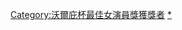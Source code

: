 {{Navbox 
| name      = 沃爾庇杯最佳女演員獎
| title     = [[最佳演员奖 (威尼斯电影节)|沃爾庇杯]][[沃爾庇杯最佳女演員獎|最佳女演員獎]]
| bodyclass = hlist
| state     = {{{state<includeonly>|collapsed</includeonly>}}}
| group1 = 1932年－1959年
| list1  = 
* {{flagicon|USA}} [[海倫·海絲|-{zh-cn:海伦·海丝;zh-hk:喜蓮·希絲;zh-tw:海倫·海絲;}-]] (1932)
* {{flagicon|USA}} [[凯瑟琳·赫本|-{zh-cn:凯瑟琳·赫本;zh-hk:嘉芙蓮·協賓;zh-tw:凱瑟琳·赫本;}-]] (1934)
* {{flagicon|Austria}} [[宝拉·韦斯理|-{zh-hans:宝拉·韦斯理; zh-hant:寶拉·威絲莉;}-]] (1935)
* {{flagicon|France}} [[安娜貝拉 (演員)|安娜貝拉]] (1936)
* {{flagicon|USA}} [[贝蒂·戴维斯|-{zh-cn:贝蒂·戴维斯;zh-hk:比提·戴維斯;zh-tw:貝蒂·戴維斯;}-]] (1937)
* {{flagicon|CAN}} [[瑙瑪·希拉|-{zh-cn:瑙玛·希拉;zh-hk:娜瑪·絲拉;zh-tw:瑙瑪·希拉;}-]] (1938)
* {{flagicon|Austria}} [[露薏絲·烏瑞琪|-{zh-hans:路易丝·乌尔里希; zh-hant:露薏絲·烏瑞琪;}-]] (1941)
* {{flagicon|Sweden}} [[克莉絲汀娜·索特伯姆|-{zh-hans:克里斯蒂娜·泽德尔鲍姆; zh-hant:克莉絲汀娜·索特伯姆;}-]] (1942)
* {{flagicon|Italy}} [[安娜·马尼亚尼|-{zh-hans:安娜·马尼亚尼; zh-tw:安娜·麥蘭妮;}-]] (1947)
* {{flagicon|UK}} [[珍·西蒙絲|-{zh-hk:珍·茜蒙絲; zh-tw:珍·西蒙絲; zh-cn:简·西蒙斯;}-]] (1948)
* {{flagicon|USA}} [[奥丽维亚·德哈维兰|-{zh-cn:奥丽维亚·德哈维兰;zh-tw:奧莉薇亞·德·哈維蘭;zh-hk:奧麗薇·夏蕙蘭;}-]] (1949)
* {{flagicon|USA}} [[埃莉诺·帕克|-{zh-cn:埃莉诺·帕克;zh-tw:愛蓮娜·帕克;zh-hk:綺蓮娜·柏嘉;}-]] (1950)
* {{flagicon|UK}} [[费雯·丽|-{zh-cn:费雯·丽;zh-hk:慧雲·李;zh-tw:費雯·麗;}-]] (1951)
* {{flagicon|Sweden}} [[英格丽·褒曼|-{zh-cn:英格丽·褒曼; zh-hk:英格烈·褒曼; zh-tw:英格麗·褒曼;}-]] (1952)
* {{flagicon|Germany}} [[莉莉·巴露瑪|-{zh-cn:莉莉·帕尔默; zh-hk:李梨·巴露瑪; zh-tw:莉莉·巴露瑪;}-]](1953)
* {{flagicon|Austria}} [[瑪麗亞·雪兒|-{zh-cn:玛丽亚·雪儿; zh-hk:瑪莉亞·雪兒; zh-tw:瑪麗亞·雪兒;}-]] (1956)
* {{flagicon|USSR}} [[德琪德拉·里腾贝加|-{zh-hans:德琪德拉·里腾贝加; zh-hant:迪卓雅·瑞登伯格;}-]] (1957)
* {{flagicon|Italy}} [[索非娅·罗兰|-{zh-hans:索非娅·罗兰; zh-hant:蘇菲亞·羅蘭;}-]] (1958)
* {{flagicon|France}} [[玛德琳尼·罗宾森|-{zh-hans:玛德琳尼·罗宾森; zh-hant:梅德琳·羅賓森; }-]] (1959) 

| group2 = 1960年－1979年
| list2  = 
* {{flagicon|USA}} [[莎莉·麥克琳|-{zh-cn:雪莉·麦克雷恩; zh-hk:莎莉·麥蓮; zh-tw:莎莉·麥克琳;}-]] (1960)
* {{flagicon|France}} [[蘇珊娜·弗龍|-{zh-hans:苏珊娜·弗罗恩; zh-hant:蘇珊娜·弗龍; }-]] (1961)
* {{flagicon|France}} [[艾曼紐·麗娃|-{zh-cn:埃玛妞·丽娃; zh-hk:艾曼妞·麗華; zh-tw:艾曼紐·麗娃;}-]] (1962)
* {{flagicon|France}} [[黛芬·賽赫意|-{zh-hans:德菲因·塞里格; zh-hant:黛芬·賽赫意;}-]] (1963)
* {{flagicon|Sweden}} [[哈里特·安德森|-{zh-hans:哈里特·安德森; zh-hant:哈莉葉·安德森;}-]] (1964)
* {{flagicon|France}} [[安妮·姬拉鐸|-{zh-cn:安妮·吉拉尔多; zh-hk:安·珠麗黛; zh-tw:安妮·姬拉鐸;}-]] (1965)
* {{flagicon|USSR}} [[納塔利婭·阿瑞巴莎諾瓦|-{zh-hans:娜塔莉亚·阿林巴萨罗娃; zh-hant:納塔利婭·阿瑞巴莎諾瓦;}-]] (1966)
* {{flagicon|USA}} [[雪莉·奈特]] (1967)
* {{flagicon|Italy}} [[蘿拉·貝蒂]] (1968)

| group3 = 1980年－1999年
| list3  = 
* {{flagicon|France}} [[路易斯·德·莉瑪|-{zh-hans:达琳·莱卓提姆斯; zh-hant:路易斯·德·莉瑪;}-]] (1983)
* {{flagicon|France}} [[帕斯卡·歐吉爾]] (1984)
* {{flagicon|Italy}} [[薇拉莉·葛琳諾|-{zh-cn:瓦莱莉·高利诺;zh-hk:維拉莉亞·歌蓮奴;zh-tw:薇拉莉·葛琳諾;}-]] (1986)
* {{flagicon|KOR}} [[姜受延]] (1987)
* {{flagicon|France}} [[伊莎貝·雨蓓|-{zh-hans:伊莎贝尔·于佩尔;zh-hant:伊莎貝·雨蓓;}-]]/{{flagicon|USA}} [[莎莉·麥克琳|-{zh-cn:雪莉·麦克雷恩; zh-hk:莎莉·麥蓮; zh-tw:莎莉·麥克琳;}-]] (1988)
* {{flagicon|UK}} [[佩吉·阿什克羅福特]]/{{flagicon|UK}} [[杰拉丁妮·詹姆斯|-{zh-hans:杰拉丁妮·詹姆斯;zh-hant:潔拉汀·詹姆斯;}-]] (1989)
* {{flagicon|Chile}} [[格洛利亚·蒙奇梅尔|-{zh-hans:格洛利亚·蒙奇梅尔;zh-hant:葛洛莉亞·蒙奇梅爾;}-]] (1990)
* {{flagicon|UK}} [[蒂達·史雲頓|-{zh-cn:蒂尔达·斯温顿;zh-tw:蒂妲·絲雲頓;zh-hk:泰達·史雲頓;zh-mo:蒂達·史雲頓;}-]] (1991)
* {{flagicon|China}} [[巩俐|鞏俐]] (1992)
* {{flagicon|France}} [[茱麗葉·畢諾許|-{zh-hans:朱丽叶·比诺什; zh-tw:茱麗葉·畢諾許; zh-hk:茱麗葉·庇洛仙;}-]] (1993)
* {{flagicon|Portugal}} [[瑪麗亞·德·梅黛洛]] (1994)
* {{flagicon|France}} [[桑德琳·波奈兒|-{zh-hans:桑德里娜·博内尔; zh-hant:桑德琳·波奈兒;}-]]/{{flagicon|France}} [[伊莎貝·雨蓓|-{zh-hans:伊莎贝尔·于佩尔;zh-hant:伊莎貝·雨蓓;}-]] (1995)
* {{flagicon|France}} [[薇朵儿·希维索|-{zh-cn:薇朵儿·希维索; zh-hk:維多莉·斯維素; zh-tw:維克托埃爾·基維索爾;}-]] (1996)
* {{flagicon|USA}} [[羅賓·東尼|-{zh-hans:罗宾·汤尼;zh-hant:羅賓·東尼;}-]] (1997)
* {{flagicon|France}} [[凱撒琳·丹尼芙|-{zh-hk:嘉芙蓮·丹露; zh-tw:凱撒琳·丹尼芙; zh-cn:凯瑟琳·德纳芙;}-]] (1998)
* {{flagicon|France}} [[娜塔莉·貝伊|-{zh-hans:纳塔莉·贝伊; zh-hant:娜塔莉·貝伊;}-]] (1999)

| group4 = 2000年至今
| list4  = 
* {{flagicon|Australia}} [[蘿絲·拜恩|-{zh-hk:露絲·伯恩; zh-tw:蘿絲·伯恩; zh-cn:罗丝·伯恩;}-]] (2000)
* {{flagicon|Italy}} [[桑德拉·切卡莱利|-{zh-hans:桑德拉·切卡莱利; zh-hant:珊卓·希凱蕾麗;}-]] (2001)
* {{flagicon|USA}} [[茱莉安·摩爾|-{zh-hk:茱莉安·摩亞;zh-tw:茱莉安·摩爾;zh-cn:朱丽安·摩尔;}-]] (2002)
* {{flagicon|Germany}} [[卡嘉·瑞曼|-{zh-hans:卡蒂娅·里曼; zh-hant:卡嘉·瑞曼;}-]] (2003)
* {{flagicon|UK}} [[伊美黛·史道頓|-{zh-hans:艾美达·斯丹顿; zh-hant:伊美黛·史道頓;}-]] (2004)
* {{flagicon|Italy}} [[焦万娜·梅佐焦诺|-{zh-hans:焦万娜·梅佐焦诺; zh-hant:喬凡娜·梅諾茲歐娜;}-]] (2005)
* {{flagicon|UK}} [[海倫·美蘭|-{zh-cn:海伦·米伦;zh-tw:海倫·米蘭;zh-hk:海倫·美蘭;zh-mo:海倫·美蘭;}-]] (2006)
* {{flagicon|Australia}} [[凯特·布兰切特|-{zh-hans:凯特·布兰切特;zh-hk:姬蒂·白蘭芝;zh-tw:凱特·布蘭琪;zh-mo:姬蒂·白蘭芝;}-]] (2007)
* {{flagicon|France}} [[多明妮克·布蘭|-{zh-hans:多米尼克·布隆; zh-hant:多明妮克·布蘭;}-]] (2008)
* {{flagicon|Russia}} [[克谢尼娅·拉波波尔特|-{zh-hans:克谢尼娅·拉波波尔特; zh-hant:柯塞妮亞·拉帕波特;}-]] (2009)
* {{flagicon|France}} [[阿麗安·拉蓓|-{zh-cn:亚里安妮·拉贝德;zh-tw:阿麗安·拉蓓;}-]] (2010)
* {{flagicon|Hong Kong}} [[葉德嫻]] (2011)
* {{flagicon|Israel}} [[哈达斯·雅伦|-{zh-hans:哈达斯·雅伦; zh-hant:哈妲絲·亞容;}-]] (2012)
* {{flagicon|Italy}} [[伊莲娜·科塔|-{zh-hans:伊莲娜·科塔; zh-hant:伊蓮娜·寇塔;}-]] (2013)
* {{flagicon|Italy}} [[艾芭·羅爾瓦雀|-{zh-hans:阿尔芭·洛尔瓦彻; zh-hant:艾芭·羅爾瓦雀;}-]] (2014)
* {{flagicon|Italy}} [[薇拉莉·葛琳諾|-{zh-cn:瓦莱莉·高利诺;zh-hk:維拉莉亞·歌蓮奴;zh-tw:薇拉莉·葛琳諾;}-]] (2015)
* {{flagicon|USA}} [[艾瑪·史東|-{zh-hk:愛瑪·史東;zh-tw:艾瑪·史東;zh-cn:艾玛·斯通;zh-sg:艾玛·史东;}-]] (2016)
* {{flagicon|UK}} [[夏綠蒂·蘭普琳|-{zh-cn:夏洛特·兰普林;zh-hk:夏綠蒂·藍萍;zh-tw:夏綠蒂·蘭普琳;}-]] (2017)
* {{flagicon|UK}} [[奧莉薇雅·柯爾曼|-{zh-tw:奧莉薇雅·柯爾曼;zh-hk:奧莉花·高雯;zh-cn:奥利维娅·科尔曼;}-]] (2018)
* {{flagicon|France}} [[亞希安·阿斯卡希德|-{zh-cn:阿丽亚娜·阿斯卡里德; zh-tw:亞希安·阿斯卡希德;}-]] (2019)
* {{flagicon|UK}} [[凡妮莎·寇比|-{zh-cn:凡妮莎·柯比; zh-hk:雲妮莎·卻比; zh-tw:凡妮莎·寇比;}-]] (2020)
* {{flagicon|Spain}} [[佩内洛普·克鲁兹|潘妮洛普·克魯茲]] (2021)
}}
[[Category:沃爾庇杯最佳女演員獎獲獎者]]<noinclude>
{{collapsible option}}
[[Category:沃爾庇杯最佳女演員獎獲獎者|*]]
</noinclude>